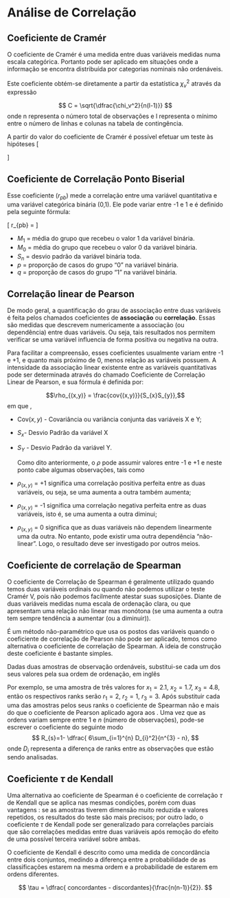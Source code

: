 # Análise de Correlação {-}

## Coeficiente de Cramér

O coeficiente de Cramér é uma medida entre duas variáveis medidas numa escala categórica. Portanto pode ser aplicado em situações onde a informação se encontra distribuída por categorias nominais não ordenáveis.

Este coeficiente obtém-se diretamente a partir da estatística $\chi_v^2$ através da expressão 

$$
C = \sqrt{\dfrac{\chi_v^2}{n(l-1)}}
$$
onde n representa o número total de observações e l representa o mínimo entre o número de linhas e colunas na tabela de contingência.

A partir do valor do coeficiente de Cramér é possível efetuar um teste às hipóteses
\[ \begin{cases}
H_0:\text{  As variáveis são independentes;} \\
H_1:\text{  As variáveis não são independentes.}
\end{cases}
\]


## Coeficiente de Correlação Ponto Biserial

Esse coeficiente ($r_{pb}$) mede a correlação entre uma variável quantitativa e uma variável categórica binária (0,1). Ele pode variar entre -1 e 1 e é definido pela seguinte fórmula:

\[
    r_{pb}  = \dfrac{M_1-M_0}{S_n}\sqrt{pq}
\]


- $M_1$ = média do grupo que recebeu o valor 1 da variável binária.
- $M_0$ = média do grupo que recebeu o valor 0 da variável binária.
- $S_n$ = desvio padrão da variável binária toda.
- $p$ = proporção de casos do grupo "0" na variável binária.
- $q$ = proporção de casos do grupo "1" na variável binária.




## Correlação linear de Pearson 

De modo geral, a quantificação do grau de associação entre duas variáveis é feita pelos chamados coeficientes de **associação** ou **correlação**.  Essas são medidas que descrevem numericamente a associação (ou dependência) entre duas variáveis. Ou seja, tais resultados nos permitem verificar se uma variável influencia de forma positiva ou negativa na outra. 

Para facilitar a compreensão, esses coeficientes usualmente variam entre -1 e +1, e quanto mais próximo de 0, menos relação as variáveis possuem. A intensidade da associação linear existente entre as variáveis quantitativas pode ser determinada através do chamado Coeficiente de Correlação Linear de Pearson, e sua fórmula é definida por:

$$\rho_{(x,y)} = \frac{cov{(x,y)}}{S_{x}S_{y}},$$
em que ,

- $\text{Cov}{(x,y)}$ - Covariância ou variância conjunta das variáveis X e Y; 
- $S_{x}$- Desvio Padrão da variável X
- $S_{Y}$ - Desvio Padrão da variável Y.

  Como dito anteriormente, o $\rho$ pode assumir valores entre -1 e +1 e neste ponto cabe algumas observações, tais como

- $\rho_{(x,y)}$ = +1 significa uma correlação positiva perfeita entre as duas variáveis, ou seja, se uma aumenta a outra também aumenta;
- $\rho_{(x,y)}$ = -1 significa uma correlação negativa perfeita entre as duas variáveis, isto é, se uma aumenta a outra diminui;
- $\rho_{(x,y)}$ = 0  significa que as duas variáveis não dependem linearmente uma da outra. No entanto, pode existir uma outra dependência "não-linear". Logo, o resultado deve ser investigado por outros meios.




## Coeficiente de correlação de Spearman

O coeficiente de Correlação de Spearman é geralmente utilizado quando temos duas variáveis ordinais ou quando não podemos utilizar o teste Cramér V, pois não podemos facilmente atestar suas suposições.
Diante de duas variáveis medidas numa escala de ordenação clara, ou que apresentam uma relação não linear mas monótona (se uma aumenta a outra tem sempre tendência a aumentar (ou a diminuir)). 

É um método não-paramétrico que usa os postos das variáveis quando o coeficiente de correlação de Pearson não pode ser aplicado, temos como alternativa o coeficiente de correlação de Spearman.
A ideia de construção deste coeficiente é bastante simples.

Dadas duas amostras de observação ordenáveis, substitui-se cada um dos seus valores pela sua ordem de ordenação, em inglês\textit{rank}

Por exemplo, se uma amostra de três valores for $x_{1} = 2.1$, $x_{2} = 1.7$, $x_{3} = 4.8$, então os
respectivos ranks serão $r_{1}= 2$, $r_{2} = 1$, $r_{3} = 3$. Após substituir cada uma das amostras pelos
seus ranks o coeficiente de Spearman não e mais do que o coeficiente de Pearson aplicado
agora aos \textit{ranks}. Uma vez que as ordens variam sempre entre 1 e $n$ (número de observações), pode-se escrever o coeficiente do seguinte modo
$$  R_{s}=1- \dfrac{ 6\sum_{i=1}^{n} D_{i}^2}{n^{3} - n}, $$
onde $D_{i}$ representa a diferença de ranks entre as observações que estão sendo analisadas.

## Coeficiente $\tau$ de Kendall 
Uma alternativa ao coeficiente de Spearman é o coeficiente de correlação $\tau$ de Kendall que se aplica nas mesmas condições, porém com duas vantagens : se as amostras tiverem dimensão muito reduzida e valores repetidos, os resultados do teste são mais precisos; por outro lado, o coeficiente $\tau$ de Kendall pode ser generalizado
para correlações parciais que são correlações medidas entre duas variáveis após remoção do efeito de uma possível terceira variável sobre ambas.

O coeficiente de Kendall é descrito como uma medida de concordância entre dois conjuntos, medindo a diferença entre a
probabilidade de as classificações estarem na mesma ordem e a probabilidade de estarem em ordens diferentes.

$$ \tau = \dfrac{ concordantes - discordantes}{\frac{n(n-1)}{2}}.   $$




